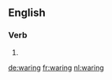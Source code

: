 
==English==

===Verb===
{{head|en|present participle}}

# {{present participle of|ware|lang=en}}

[[de:waring]]
[[fr:waring]]
[[nl:waring]]